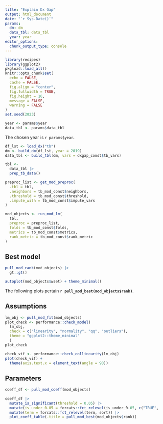 ```yaml
---
title: "Explain Dx Gap"
output: html_document
date: "`r Sys.Date()`"
params:
  dm: dm
  data_tbl: data_tbl
  year: year
editor_options: 
  chunk_output_type: console
---
```


```r
library(recipes)
library(ggplot2)
pkgload::load_all()
knitr::opts_chunk$set(
  echo = FALSE, 
  cache = FALSE, 
  fig.align = "center", 
  fig.fullwidth = TRUE,
  fig.height = 10,
  message = FALSE, 
  warning = FALSE
)
set.seed(2023)
```

```r
year <- params$year
data_tbl <- params$data_tbl
```

The chosen year is `r params$year`.

```r
df_lst <- load_dx("tb")
dm <- build_dm(df_lst, year = 2019)
data_tbl <- build_tbl(dm, vars = dxgap_const$tb_vars)
```


```r
tbl <- 
  data_tbl |> 
  prep_tb_data()
```

```r
preproc_list <- get_mod_preproc(
  .tbl = tbl,
  .neighbors = tb_mod_const$neighbors,
  .threshold = tb_mod_const$threshold,
  .impute_with = tb_mod_const$impute_vars
)
```

```r
mod_objects <- run_mod_lm(
  tbl, 
  preproc = preproc_list, 
  folds = tb_mod_const$folds,
  metrics = tb_mod_const$metrics,
  rank_metric = tb_mod_const$rank_metric
)
```

## Best model

```r
pull_mod_rank(mod_objects) |> 
  gt::gt()
```

```r
autoplot(mod_objects$wset) + theme_minimal()
```

The following plots pertain **`r pull_mod_best(mod_objects$rank)`**.

## Assumptions

```r
lm_obj <- pull_mod_fit(mod_objects)
plot_check <- performance::check_model(
  lm_obj, 
  check = c("linearity", "normality", "qq", "outliers"),
  theme = "ggplot2::theme_minimal"
  )
plot_check
```

```r
check_vif <- performance::check_collinearity(lm_obj)
plot(check_vif) +
  theme(axis.text.x = element_text(angle = 90))
```

## Parameters

```r
coeff_df <- pull_mod_coeff(mod_objects)
  
coeff_df |> 
  mutate_is_significant(threshold = 0.05) |> 
  mutate(is_under_0.05 = forcats::fct_relevel(is_under_0.05, c("TRUE", "FALSE"))) |> 
  mutate(term = forcats::fct_relevel(term, sort)) |> 
  plot_coeff_table(.title = pull_mod_best(mod_objects$rank))
```
